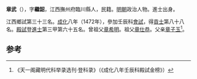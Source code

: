 '''章武'''（{{bd|1438年||？}}），字'''繼韶'''，江西撫州府臨川縣人，民籍。[[明朝|明朝]]政治人物。進士出身。

江西鄉試第三十三名。[[成化|成化]]八年（1472年），參加壬辰科[[會試|會試]]，得[[貢士|貢士]]第八十八名。[[殿試|殿試]]登[[進士|進士]]第三甲第六十五名。曾祖父[[章希明|章希明]]。祖父[[章仕恭|章仕恭]]。父亲[[章子玉|章子玉]]<ref>《天一阁藏明代科举录选刊·登科录》（《成化八年壬辰科殿試金榜》）</ref>。

==参考==
{{reflist}}
{{明朝人物小作品}}
{{成化八年壬辰科殿試金榜}}